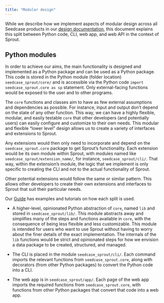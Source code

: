 ```yaml
---
title: "Modular design"
---
```


While we describe how we implement aspects of modular design across all
Seedcase products in our [design
documentation](https://design.seedcase-project.org), this document
explains this split between Python code, CLI, web app, and web API in
the context of Sprout.

## Python modules

In order to achieve our aims, the main functionality is designed and
implemented as a Python package and can be used as a Python package.
This code is stored in the Python module (folder location)
`seedcase_sprout/core/` and is accessible via the Python code
`import seedcase_sprout.core as sp` statement. Only external-facing functions
would be exposed to the user and to other programs.

The `core` functions and classes aim to have as few external assumptions
and dependencies as possible. For instance, input and output don't
depend on the state of any other function. This way, we can have a
highly flexible, modular, and easily testable `core` that other
developers (and potentially users) can easily configure and customize to
their own needs. This modular and flexible "lower level" design allows
us to create a variety of interfaces and extensions to Sprout.

Any extensions would then only need to incorporate and depend on the
`seedcase_sprout.core` package to get Sprout's functionality. Each
extension would be its own module within Sprout, with modules named like
`seedcase_sprout/extension_name/`, for instance, `seedcase_sprout/cli/`.
That way, within the extension's module, the logic that we implement is
only specific to creating the CLI and not to the actual functionality of
Sprout.

Other potential extensions would follow the same or similar pattern.
This allows other developers to create their own extensions and
interfaces to Sprout that suit their particular needs.

Our [Guide](/docs/guide/index.qmd) has examples and tutorials on how
each split is used.

-   A higher-level, opinionated Python abstraction of `core`, named
    `lib` and stored in `seedcase_sprout/lib/`. This module abstracts
    away and simplifies many of the steps and functions available in
    `core`, with the consequence of being less flexible and less
    customizable. This module is intended for users who want to use
    Sprout without having to worry about the finer details of the exact
    implementation. The internals of the `lib` functions would be strict
    and opinionated steps for how we envision a data package to be
    created, structured, and managed.

-   The CLI is placed in the module `seedcase_sprout/cli/`. Each
    command imports the relevant functions from `seedcase_sprout.core`,
    along with decorators (from other Python packages) to convert the
    Python code into a CLI.

-   The web app is in `seedcase_sprout/app/`. Each page of the web app
    imports the required functions from `seedcase_sprout.core`, with
    functions from other Python packages that convert that code into a
    web app.
